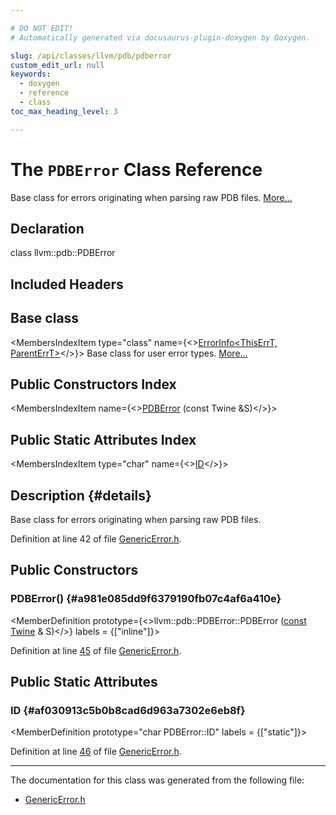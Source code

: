 ```yaml
---

# DO NOT EDIT!
# Automatically generated via docusaurus-plugin-doxygen by Doxygen.

slug: /api/classes/llvm/pdb/pdberror
custom_edit_url: null
keywords:
  - doxygen
  - reference
  - class
toc_max_heading_level: 3

---
```





# The `PDBError` Class Reference

<DoxygenPage pluginConfig={pluginConfig}>

Base class for errors originating when parsing raw PDB files. <a href="#details">More...</a>

## Declaration

<CodeBlock>class llvm::pdb::PDBError</CodeBlock>

## Included Headers

<IncludesList>
<IncludesListItem
  filePath="llvm/DebugInfo/PDB/GenericError.h"
  permalink="/docs/api/files/include/include/llvm/include/llvm/debuginfo/include/llvm/debuginfo/pdb/genericerror-h"
  isLocal="true" />
</IncludesList>

## Base class

<MembersIndex>

<MembersIndexItem
  type="class"
  name={<><a href="/docs/api/classes/llvm/errorinfo">ErrorInfo&lt;ThisErrT, ParentErrT&gt;</a></>}>
Base class for user error types. <a href="/docs/api/classes/llvm/errorinfo/#details">More...</a>
</MembersIndexItem>

</MembersIndex>

## Public Constructors Index

<MembersIndex>

<MembersIndexItem
  name={<><a href="#a981e085dd9f6379190fb07c4af6a410e">PDBError</a> (const Twine &amp;S)</>}>
</MembersIndexItem>

</MembersIndex>

## Public Static Attributes Index

<MembersIndex>

<MembersIndexItem
  type="char"
  name={<><a href="#af030913c5b0b8cad6d963a7302e6eb8f">ID</a></>}>
</MembersIndexItem>

</MembersIndex>

## Description {#details}

Base class for errors originating when parsing raw PDB files.

Definition at line 42 of file <a href="/docs/api/files/include/include/llvm/include/llvm/debuginfo/include/llvm/debuginfo/pdb/genericerror-h">GenericError.h</a>.

<SectionDefinition>

## Public Constructors

### PDBError() {#a981e085dd9f6379190fb07c4af6a410e}

<MemberDefinition
  prototype={<>llvm::pdb::PDBError::PDBError (<a href="/docs/api/files/lib/lib/target/lib/target/aarch64/aarch64promoteconstant-cpp/#a90f8350fecae261c25be85d38b451bff">const</a> <a href="/docs/api/classes/llvm/twine">Twine</a> &amp; S)</>}
  labels = {["inline"]}>

Definition at line <a href="/docs/api/files/include/include/llvm/include/llvm/debuginfo/include/llvm/debuginfo/pdb/genericerror-h/#l00045">45</a> of file <a href="/docs/api/files/include/include/llvm/include/llvm/debuginfo/include/llvm/debuginfo/pdb/genericerror-h">GenericError.h</a>.
</MemberDefinition>

</SectionDefinition>

<SectionDefinition>

## Public Static Attributes

### ID {#af030913c5b0b8cad6d963a7302e6eb8f}

<MemberDefinition
  prototype="char PDBError::ID"
  labels = {["static"]}>

Definition at line <a href="/docs/api/files/include/include/llvm/include/llvm/debuginfo/include/llvm/debuginfo/pdb/genericerror-h/#l00046">46</a> of file <a href="/docs/api/files/include/include/llvm/include/llvm/debuginfo/include/llvm/debuginfo/pdb/genericerror-h">GenericError.h</a>.
</MemberDefinition>

</SectionDefinition>

<hr/>

The documentation for this class was generated from the following file:

<ul>
<li><a href="/docs/api/files/include/include/llvm/include/llvm/debuginfo/include/llvm/debuginfo/pdb/genericerror-h">GenericError.h</a></li>
</ul>

</DoxygenPage>
